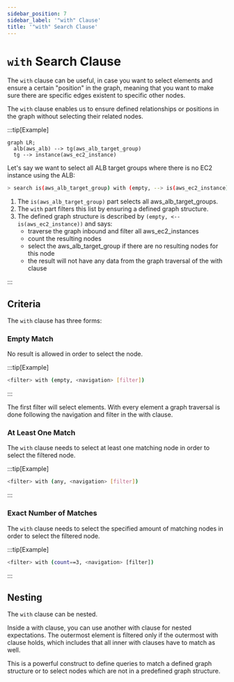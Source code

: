 ```yaml
---
sidebar_position: 7
sidebar_label: '"with" Clause'
title: '"with" Search Clause'
---
```


# `with` Search Clause

The `with` clause can be useful, in case you want to select elements and ensure a certain "position" in the graph, meaning that you want to make sure there are specific edges existent to specific other nodes.

The `with` clause enables us to ensure defined relationships or positions in the graph without selecting their related nodes.

:::tip[Example]

```mermaid
graph LR;
  alb(aws_alb) --> tg(aws_alb_target_group)
  tg --> instance(aws_ec2_instance)
```

Let's say we want to select all ALB target groups where there is no EC2 instance using the ALB:

```bash
> search is(aws_alb_target_group) with (empty, --> is(aws_ec2_instance))
```

1. The `is(aws_alb_target_group)` part selects all aws_alb_target_groups.
2. The `with` part filters this list by ensuring a defined graph structure.
3. The defined graph structure is described by `(empty, <-- is(aws_ec2_instance))` and says:
   - traverse the graph inbound and filter all aws_ec2_instances
   - count the resulting nodes
   - select the aws_alb_target_group if there are no resulting nodes for this node
   - the result will not have any data from the graph traversal of the with clause

:::

## Criteria

The `with` clause has three forms:

### Empty Match

No result is allowed in order to select the node.

:::tip[Example]

```bash
<filter> with (empty, <navigation> [filter])
```

:::

The first filter will select elements. With every element a graph traversal is done following the navigation and filter in the with clause.

### At Least One Match

The `with` clause needs to select at least one matching node in order to select the filtered node.

:::tip[Example]

```bash
<filter> with (any, <navigation> [filter])
```

:::

### Exact Number of Matches

The `with` clause needs to select the specified amount of matching nodes in order to select the filtered node.

:::tip[Example]

```bash
<filter> with (count==3, <navigation> [filter])
```

:::

## Nesting

The `with` clause can be nested.

Inside a with clause, you can use another with clause for nested expectations. The outermost element is filtered only if the outermost with clause holds, which includes that all inner with clauses have to match as well.

This is a powerful construct to define queries to match a defined graph structure or to select nodes which are not in a predefined graph structure.
